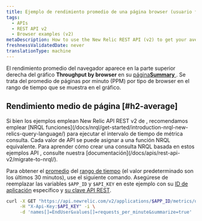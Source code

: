 ```yaml
---
title: Ejemplo de rendimiento promedio de una página browser (usuario final) (v2)
tags:
  - APIs
  - REST API v2
  - Browser examples (v2)
metaDescription: How to use the New Relic REST API (v2) to get your average browser page throughput time.
freshnessValidatedDate: never
translationType: machine
---
```


El rendimiento promedio del navegador aparece en la parte superior derecha del gráfico <DNT>**Throughput by browser**</DNT> en su [página<DNT>**Summary**</DNT> ](/docs/browser/new-relic-browser/getting-started/browser-overview-website-performance-glance#viewing). Se trata del promedio de páginas por minuto (PPM) por tipo de browser en el rango de tiempo que se muestra en el gráfico.

## Rendimiento medio de página [#h2-average]

<Callout variant="important">
  Si bien los ejemplos emplean New Relic API REST v2 de , recomendamos emplear [NRQL funciones](/docs/nrql/get-started/introduction-nrql-new-relics-query-language/) para ejecutar el intervalo de tiempo de métrica consulta. Cada valor de API se puede asignar a una función NRQL equivalente. Para aprender cómo crear una consulta NRQL basada en estos ejemplos API , consulte nuestra [documentación](/docs/apis/rest-api-v2/migrate-to-nrql/).
</Callout>

Para obtener el [promedio](/docs/apm/apis/requirements/calculating-average-metric-values-summarize) del [rango de tiempo](/docs/apm/apis/requirements/specifying-time-range-api-v2) (el valor predeterminado son los últimos 30 minutos), use el siguiente comando. Asegúrese de reemplazar las variables `$APP_ID` y `$API_KEY` en este ejemplo con su [ID de aplicación](/docs/apm/apis/requirements/identification-code) específico y [su clave API REST](/docs/apis/rest-api-v2/requirements/rest-api-key#viewing).

```sh
curl -X GET "https://api.newrelic.com/v2/applications/$APP_ID/metrics/data.json" \
     -H "X-Api-Key:$API_KEY" -i \
     -d 'names[]=EndUser&values[]=requests_per_minute&summarize=true'
```